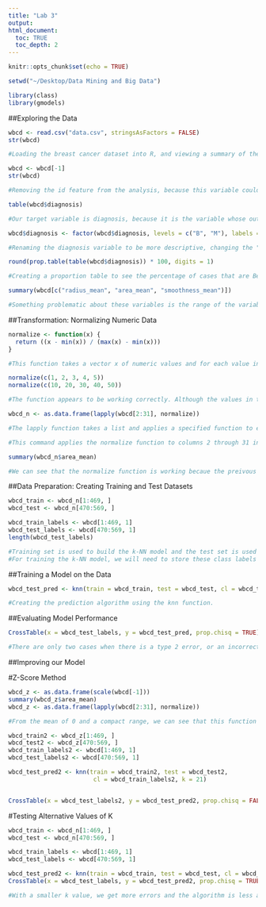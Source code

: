 ```yaml
---
title: "Lab 3"
output: 
html_document:
  toc: TRUE
  toc_depth: 2
---
```


```r
knitr::opts_chunk$set(echo = TRUE)
```

```r
setwd("~/Desktop/Data Mining and Big Data")

```

```r
library(class)
library(gmodels)

```

##Exploring the Data

```r
wbcd <- read.csv("data.csv", stringsAsFactors = FALSE)
str(wbcd)

#Loading the breast cancer dataset into R, and viewing a summary of the data.

```

```r
wbcd <- wbcd[-1]
str(wbcd)

#Removing the id feature from the analysis, because this variable could lead to overfitting of the model. This variable could be used to directly predict each example.


```

```r
table(wbcd$diagnosis)

#Our target variable is diagnosis, because it is the variable whose outcome we are attempting to predict. From the table function, we can see that there are 357 cases of "benign" and 212 cases of "malignant" diagnoses.

```

```r
wbcd$diagnosis <- factor(wbcd$diagnosis, levels = c("B", "M"), labels = c("Benign", "Malignant"))

#Renaming the diagnosis variable to be more descriptive, changing the "B" and "M" variables to "Benign" and "Malignant."

round(prop.table(table(wbcd$diagnosis)) * 100, digits = 1)

#Creating a proportion table to see the percentage of cases that are Benign and Malignant.

```

```r
summary(wbcd[c("radius_mean", "area_mean", "smoothness_mean")])

#Something problematic about these variables is the range of the variables' values. These variables' values need to be normalized which I wil do in the next section.

```


##Transformation: Normalizing Numeric Data

```r
normalize <- function(x) {
  return ((x - min(x)) / (max(x) - min(x)))
}

#This function takes a vector x of numeric values and for each value in x, subtracts the minimum value in x and divdes by the range of values in x.

```

```r
normalize(c(1, 2, 3, 4, 5))
normalize(c(10, 20, 30, 40, 50))

#The function appears to be working correctly. Although the values in the second vector are 10 times larger than in the first vector, the values are the same.

```

```r
wbcd_n <- as.data.frame(lapply(wbcd[2:31], normalize))

#The lapply function takes a list and applies a specified function to each list element. As a data frame is a list of equal-length vectors, we can use laaply to apply normalize to each feature in the data frame.

#This command applies the normalize function to columns 2 through 31 in the wbcd data frame, converts the resulting list to a data frame, and assigns it the name wbcd_n.

```

```r
summary(wbcd_n$area_mean)

#We can see that the normalize function is working becaue the preivous wide range of values in the area_mean variable are now normalized between 0 and 1.

```

##Data Preparation: Creating Training and Test Datasets

```r
wbcd_train <- wbcd_n[1:469, ]
wbcd_test <- wbcd_n[470:569, ]

wbcd_train_labels <- wbcd[1:469, 1]
wbcd_test_labels <- wbcd[470:569, 1]
length(wbcd_test_labels)

#Training set is used to build the k-NN model and the test set is used to estimate the predictive accuracy of the model.
#For training the k-NN model, we will need to store these class labels in factor vectors, split between the training and test datasets.


```

##Training a Model on the Data

```r
wbcd_test_pred <- knn(train = wbcd_train, test = wbcd_test, cl = wbcd_train_labels, k = 21)

#Creating the prediction algorithm using the knn function.

```

##Evaluating Model Performance

```r
CrossTable(x = wbcd_test_labels, y = wbcd_test_pred, prop.chisq = TRUE)

#There are only two cases when there is a type 2 error, or an incorrectly diagnosis. In our case, there are two cases where the true diagnosis was malignant but our model predicted benign.

```

##Improving our Model

#Z-Score Method

```r
wbcd_z <- as.data.frame(scale(wbcd[-1]))
summary(wbcd_z$area_mean)
wbcd_z <- as.data.frame(lapply(wbcd[2:31], normalize))

#From the mean of 0 and a compact range, we can see that this function worked successfully.

wbcd_train2 <- wbcd_z[1:469, ]
wbcd_test2 <- wbcd_z[470:569, ]
wbcd_train_labels2 <- wbcd[1:469, 1]
wbcd_test_labels2 <- wbcd[470:569, 1]

wbcd_test_pred2 <- knn(train = wbcd_train2, test = wbcd_test2,
                        cl = wbcd_train_labels2, k = 21)


CrossTable(x = wbcd_test_labels2, y = wbcd_test_pred2, prop.chisq = FALSE)

```

#Testing Alternative Values of K

```r
wbcd_train <- wbcd_n[1:469, ]
wbcd_test <- wbcd_n[470:569, ]

wbcd_train_labels <- wbcd[1:469, 1]
wbcd_test_labels <- wbcd[470:569, 1]

wbcd_test_pred2 <- knn(train = wbcd_train, test = wbcd_test, cl = wbcd_train_labels, k = 2)
CrossTable(x = wbcd_test_labels, y = wbcd_test_pred2, prop.chisq = TRUE)

#With a smaller k value, we get more errors and the algorithm is less accurate.

```

